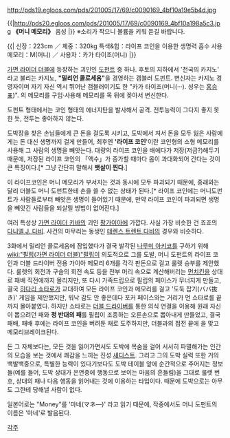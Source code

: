 http://pds19.egloos.com/pds/201005/17/69/c0090169_4bf10a19e5b4d.jpg

{{|http://pds20.egloos.com/pds/201005/17/69/c0090169_4bf10a198a5c3.jpg
'''《머니 메모리》''' 음성
{{{#!html
<object type="application/x-shockwave-flash" data="http://pds12.egloos.com/pds/200906/05/75/dewplayer-mini.swf?son=http://pds19.egloos.com/pds/201005/17/69/Money.mp3" width="200" height="20"> <param name="movie" value="http://pds12.egloos.com/pds/200906/05/75/dewplayer-mini.swf?son=http://pds19.egloos.com/pds/201005/17/69/Money.mp3" /> </object>}}}
|}}
※소리가 작으니 볼륨을 키워 듣길 바랍니다.

{{|
신장：223cm ／ 체중：320kg
특색&힘：라이프 코인을 이용한 생명력 흡수
사용메모리：M(머니) ／ 사용자：카가 타이조(머니)
|}}

[[가면 라이더 더블]]에 등장하는 괴인인 [[도펀트]] 중 하나.
후토의 지하에서 '천국의 카지노' 라고 불리는 카지노, '''"밀리언 콜로세움"'''을 경영하는 갬블러 도펀트. 변신자는 카지노 경영자이며 자기 자신 역시 뛰어난 갬블러이기도 한 "카가 타이조(머니(···). 성우는 [[홍승표]])". <MONEY>의 메모리를 구입·사용해 메모리를 목 뒤에 꽂아서 변신한다.

도펀트 형태에서는 코인 형태의 에너지탄을 발사해서 공격. 전투능력이 그다지 좋지 못한 듯, 전투는 좋아하지 않는다.

도박장을 찾은 손님들에게 큰 돈을 걸도록 시키고, 도박에서 져서 돈을 모두 잃은 사람에게는 돈 대신 생명까지 걸게 만들어, 최후엔 ''''라이프 코인''''이란 코인형의 소형 메모리를 사용해 그 사람의 생명을 빼앗는다. 대량의 라이프 코인을 배에다가 저장(저금?)해두기 때문에, 저장된 라이프 코인의 「액수」가 증가할 때마다 몸이 과대화되어 간다는 것이 큰 특징이다.[* 그냥 간단히 말해서 '''뱃살이 찐다'''.]  

이 라이프코인은 머니 메모리가 부서지는 것과 동시에 모두 파괴되기 때문에, 종래와는 달리 더블도 머니 도펀트한테 손을 쓸 수 없는 상태가 된다.[* 라이프 코인에는 머니도펀트가 사람들로부터 빼앗은 생명이 들어있기 때문에, 만약 라이프 코인이 파괴되면 생명을 빼앗긴 사람들을 되살릴 방법이 없어진다.]

여러 특성상 [[가면 라이더 키바]]의 괴인 [[팡가이아]]에 가깝다. 사실 가장 비슷한 건 죠죠의 [[다니엘 J. 다비]]. 사건의 마무리는 동생인 [[테렌스 트렌트 다비]]의 경우와 비슷하다.

3화에서 밀리언 콜로세움에 잠입했다가 결국 발각된 [[나루미 아키코]]를 구하기 위해 [[wiki:"필립(가면 라이더 더블)"필립]]이 의도적으로 그를 도발, 머니 도펀트의 라이프 코인과 더블 드라이버 전용 가이아 메모리 6개를 각각 판돈으로 걸고 룰렛 승부를 제안했다. 룰렛의 회전과 구슬의 회전 속도 등을 전부 머리 속으로 계산해버리는 [[먼치킨]]을 상대로 패배 직전에까지 몰리지만, 또 다시 가족드립으로 필립의 페이스가 무너지게 만들고, 결국 [[히다리 쇼타로]]가 교대하여 모든 라이프 코인과 메모리를 걸고 '도둑 잡기(ババ抜き)' 게임을 제안했지만, 워낙 감도 안 좋은데다 포커 페이스와는 거리가 먼 쇼타로를 끝까지 몰아붙였다. 하지만 쇼타로는 [[더블 드라이버]]를 통한 의식 연결을 이용해 원래 자신이 뽑으려던 패와 '''정 반대의 패'''를 필립이 조종하는 오른손으로 뽑아내게 만들었고, 결국 패배, 패배 후에는 라이프 코인을 버려둔 채로 도주하지만, 더블과의 접전 끝에 <Metal Branding>을 맞고 메모리브레이크된다.

돈 그 자체보다는, 모든 것을 잃어가면서도 도박에 목숨을 걸어 서서히 파멸해가는 인간의 모습을 보는 것에서 쾌감을 느끼는 진성 [[새디스트]]. 그리고 그의 도박 실력 또한 거의 백발백중으로, 특별한 능력이 있다기보다도 도박 테이블 앞에 순간적으로 주어지는 정보들(예를 들어, 도박 상대가 은연중에 행동으로 보이는 마음의 흔들림)을 그대로 룰렛 번호, 상대의 패나 다음 행동을 읽어내는 것에 이용하는 타입이다. 때문에 도박으로는 아무도 그한테 당해낼 사람이 없다.


일본어로는 "Money"를 '마네(マネ―)' 라고 읽기 때문에, 작중에서도 머니 도펀트의 이름은 '마네'로 발음된다.

[[각주]]

